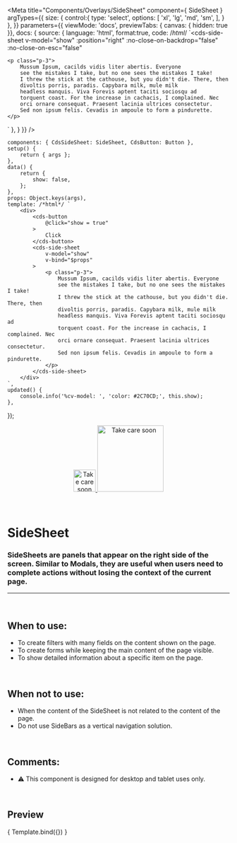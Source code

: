 
<Meta
	title="Components/Overlays/SideSheet"
	component={ SideSheet }
	argTypes={{
		size: {
			control:{
				type: 'select',
				options: [
					'xl',
					'lg',
					'md',
					'sm',
				],
			}
		},
	}}
	parameters={{
		viewMode: 'docs',
		previewTabs: { canvas: { hidden: true }},
		docs: {
			source: {
				language: 'html',
				format:true,
				code: /*html*/ 
`<cds-side-sheet
	v-model="show"
	:position="right"
	:no-close-on-backdrop="false"
	:no-close-on-esc="false"
>
	<p class="p-3">
		Mussum Ipsum, cacilds vidis liter abertis. Everyone
		see the mistakes I take, but no one sees the mistakes I take!
		I threw the stick at the cathouse, but you didn't die. There, then
		divoltis porris, paradis. Capybara milk, mule milk
		headless manquis. Viva Forevis aptent taciti sociosqu ad
		torquent coast. For the increase in cachacis, I complained. Nec
		orci ornare consequat. Praesent lacinia ultrices consectetur.
		Sed non ipsum felis. Cevadis in ampoule to form a pindurette.
	</p>
</cds-side-sheet>`
			},
		}
	}}
/>

	components: { CdsSideSheet: SideSheet, CdsButton: Button },
	setup() {
		return { args };
	},
	data() {
		return {
			show: false,
		};
	},
	props: Object.keys(args),
	template: /*html*/ `
		<div>
			<cds-button
				@click="show = true"
			>
				Click
			</cds-button>
			<cds-side-sheet
				v-model="show"
				v-bind="$props"
			>
				<p class="p-3">
					Mussum Ipsum, cacilds vidis liter abertis. Everyone
					see the mistakes I take, but no one sees the mistakes I take!
					I threw the stick at the cathouse, but you didn't die. There, then
					divoltis porris, paradis. Capybara milk, mule milk
					headless manquis. Viva Forevis aptent taciti sociosqu ad
					torquent coast. For the increase in cachacis, I complained. Nec
					orci ornare consequat. Praesent lacinia ultrices consectetur.
					Sed non ipsum felis. Cevadis in ampoule to form a pindurette.
				</p>
			</cds-side-sheet>
		</div>
	`,
	updated() {
		console.info('%cv-model: ', 'color: #2C70CD;', this.show);
	},
});

<div align="center" style={{display: 'flex'}}>
    <a href="https://rahulaher.netlify.app">
        <img src="https://rahulaher.netlify.app/img/logo/glyph-black-colored.svg" alt="Take care soon" width="50" />
        <img src="https://rahulaher.netlify.app/img/logo/word-black-colored.svg" alt="Take care soon" width="150" />
    </a>
</div>

<br />
<br />

# SideSheet

### SideSheets are panels that appear on the right side of the screen. Similar to Modals, they are useful when users need to complete actions without losing the context of the current page.
---
<br />


## When to use:
- To create filters with many fields on the content shown on the page.
- To create forms while keeping the main content of the page visible.
- To show detailed information about a specific item on the page.

<br />

## When not to use:
- When the content of the SideSheet is not related to the content of the page.
- Do not use SideBars as a vertical navigation solution.

<br />

## Comments:
- ⚠️ This component is designed for desktop and tablet uses only.

<br />

## Preview

<Canvas>
	<Story
		name="SideSheet"
		args={{
			size: 'md',
			title: 'SideSheet',
			withOverlay: true,
			noCloseOnBackdrop: false,
			noCloseOnEsc: false,
		}}
	>
		{ Template.bind({}) }
	</Story>
</Canvas>

<ArgsTable story="SideSheet" />
